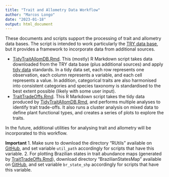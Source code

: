 ```yaml
---
title: "Trait and Allometry Data Workflow"
author: "Marcos Longo"
date: "2023-01-18"
output: html_document
---
```


These documents and scripts support the processing of trait and allometry data bases. The script is intended to work particularly the [TRY data base](https://www.try-db.org/TryWeb/Home.php), but it provides a framework to incorporate data from additional sources.



* [TidyTraitAllomDB.Rmd](TidyTraitAllomDB.html).  This (mostly) R Markdown script takes data downloaded from the TRY data base (plus additional sources) and apply [tidy data](https://cran.r-project.org/web/packages/tidyr/vignettes/tidy-data.html) standards. In a tidy data set, each row represents one observation, each column represents a variable, and each cell represents a value. In addition, categorical traits are also harmonised into consistent categories and species taxonomy is standardised to the best extent possible (likely with some user input).
* [TraitTradeOffs.Rmd](TraitTradeOffs.html).  This R Markdown script takes the tidy data produced by [TidyTraitAllomDB.Rmd](TidyTraitAllomDB.html), and performs multiple analyses to identify trait trade-offs. It also runs a cluster analysis on mixed data to define plant functional types, and creates a series of plots to explore the traits.


In the future, additional utilities for analysing trait and allometry will be incorporated to this workflow.

**Important**
1. Make sure to download the directory "RUtils" available on [GitHub](https://github.com/mpaiao/TraitAllom_Workflow), and set variable `util_path` accordingly for scripts that have this variable.
2. For plotting Brazilian states in trait abundance maps (generated by [TraitTradeOffs.Rmd](TraitTradeOffs.html)), download directory "BrazilianStatesMap" available on [GitHub](https://github.com/mpaiao/TraitAllom_Workflow), and set variable `br_state_shp` accordingly for scripts that have this variable.
